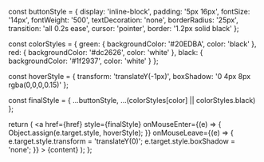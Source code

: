   const buttonStyle = {
    display: 'inline-block',
    padding: '5px 16px',
    fontSize: '14px',
    fontWeight: '500',
    textDecoration: 'none',
    borderRadius: '25px',
    transition: 'all 0.2s ease',
    cursor: 'pointer',
    border: '1.2px solid black'
  };

  const colorStyles = {
    green: {
      backgroundColor: '#20EDBA',
      color: 'black'
    },
    red: {
      backgroundColor: '#dc2626',
      color: 'white'
    },
    black: {
      backgroundColor: '#1f2937',
      color: 'white'
    }
  };

  const hoverStyle = {
    transform: 'translateY(-1px)',
    boxShadow: '0 4px 8px rgba(0,0,0,0.15)'
  };

  const finalStyle = {
    ...buttonStyle,
    ...(colorStyles[color] || colorStyles.black)
  };

  return (
    <a
      href={href}
      style={finalStyle}
      onMouseEnter={(e) => {
        Object.assign(e.target.style, hoverStyle);
      }}
      onMouseLeave={(e) => {
        e.target.style.transform = 'translateY(0)';
        e.target.style.boxShadow = 'none';
      }}
    >
      {content}
    </a>
  );
};
